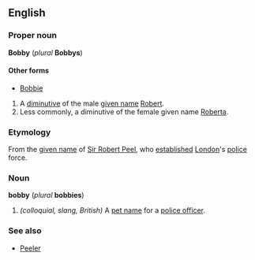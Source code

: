 ==English==
===Proper noun===
'''Bobby''' (''plural'' '''Bobbys''')

====Other forms====
*[[Bobbie]]

#A [[diminutive]] of the male [[given name]] [[Robert]].
#Less commonly, a diminutive of the female given name [[Roberta]].

===Etymology===
From the [[given name]] of [[w:Robert Peel|Sir Robert Peel]], who [[establish]]ed [[London]]'s [[police]] force.

===Noun===
'''bobby''' (''plural'' '''bobbies''')

#''(colloquial, slang, British)'' A [[pet name]] for a [[police officer]].

===See also===
*[[Peeler]]